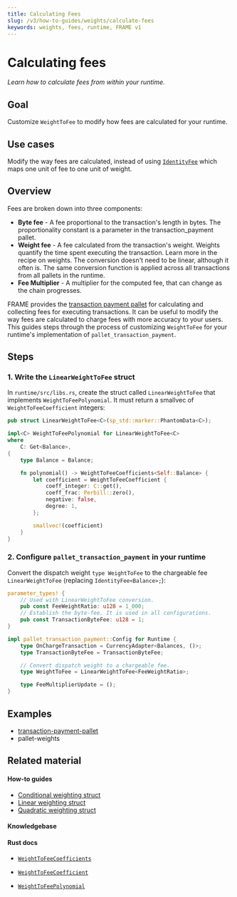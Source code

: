 ```yaml
---
title: Calculating Fees
slug: /v3/how-to-guides/weights/calculate-fees
keywords: weights, fees, runtime, FRAME v1
---
```


# Calculating fees

_Learn how to calculate fees from within your runtime._

## Goal

Customize `WeightToFee` to modify how fees are calculated for your runtime.

## Use cases

Modify the way fees are calculated, instead of using [`IdentityFee`][identityfee-rustdocs] which maps one unit of fee to one unit of weight.

## Overview

Fees are broken down into three components:

- **Byte fee** - A fee proportional to the transaction's length in bytes. The proportionality constant is a parameter in the transaction_payment pallet.
- **Weight fee** - A fee calculated from the transaction's weight. Weights quantify the time spent executing the transaction. Learn more in the recipe on weights. The conversion doesn't need to be linear, although it often is. The same conversion function is applied across all transactions from all pallets in the runtime.
- **Fee Multiplier** - A multiplier for the computed fee, that can change as the chain progresses.

FRAME provides the [transaction payment pallet][transaction-frame] for calculating and collecting fees for executing transactions. It 
can be useful to modify the way fees are calculated to charge fees with more accuracy to your users. This guides steps through the process of customizing `WeightToFee` for your runtime's implementation of `pallet_transaction_payment`. 

## Steps

### 1. Write the `LinearWeightToFee` struct
In `runtime/src/libs.rs`, create the struct called `LinearWeightToFee` that implements `WeightToFeePolynomial`. It must return
a smallvec of `WeightToFeeCoefficient` integers:

```rust
pub struct LinearWeightToFee<C>(sp_std::marker::PhantomData<C>);

impl<C> WeightToFeePolynomial for LinearWeightToFee<C>
where
	C: Get<Balance>,
{
	type Balance = Balance;

	fn polynomial() -> WeightToFeeCoefficients<Self::Balance> {
		let coefficient = WeightToFeeCoefficient {
			coeff_integer: C::get(),
			coeff_frac: Perbill::zero(),
			negative: false,
			degree: 1,
		};

		smallvec!(coefficient)
	}
}
```

### 2. Configure `pallet_transaction_payment` in your runtime

Convert the dispatch weight
`type WeightToFee` to the chargeable fee `LinearWeightToFee` (replacing `IdentityFee<Balance>;`):

```rust
parameter_types! {
    // Used with LinearWeightToFee conversion.
	pub const FeeWeightRatio: u128 = 1_000;
	// Establish the byte-fee. It is used in all configurations.
	pub const TransactionByteFee: u128 = 1;
}

impl pallet_transaction_payment::Config for Runtime {
	type OnChargeTransaction = CurrencyAdapter<Balances, ()>; 
	type TransactionByteFee = TransactionByteFee;

	// Convert dispatch weight to a chargeable fee.
	type WeightToFee = LinearWeightToFee<FeeWeightRatio>;

	type FeeMultiplierUpdate = ();
}
```

## Examples

- [transaction-payment-pallet][transaction-frame]
- pallet-weights

## Related material
#### How-to guides
- [Conditional weighting struct](./conditional-weight-struct)
- [Linear weighting struct](./linear-weight-struct)
- [Quadratic weighting struct](./quadratic-weight-struct)

#### Knowledgebase

#### Rust docs
- [`WeightToFeeCoefficients`](https://substrate.dev/rustdocs/v3.0.0/frame_support/weights/type.WeightToFeeCoefficients.html)

- [`WeightToFeeCoefficient`](https://substrate.dev/rustdocs/v3.0.0/frame_support/weights/type.WeightToFeeCoefficient.html)
- [`WeightToFeePolynomial`](https://crates.parity.io/frame_support/weights/trait.WeightToFeePolynomial.html)

[transaction-frame]: https://github.com/paritytech/substrate/tree/master/frame/transaction-payment
[identityfee-rustdocs]: https://crates.parity.io/frame_support/weights/struct.IdentityFee.html